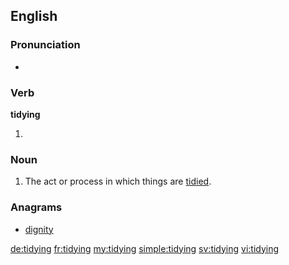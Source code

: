 ==English==

===Pronunciation===
* {{a|UK}} {{IPA|/ˈtaɪ.di.ɪŋ/}}

===Verb===
'''tidying'''

# {{present participle of|tidy}}

===Noun===
{{en-noun}}

# The act or process in which things are [[tidy|tidied]].

===Anagrams===
* [[dignity#English|dignity]]

[[de:tidying]]
[[fr:tidying]]
[[my:tidying]]
[[simple:tidying]]
[[sv:tidying]]
[[vi:tidying]]